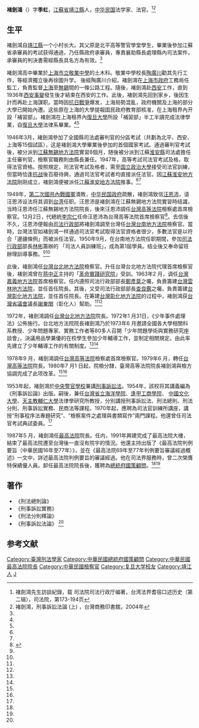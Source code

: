 {{Infobox_officeholder
| name = 褚劍鴻
| image name =
| width = 
| now = 中華民國（台灣）法學家
| period =
| Sex = 男 
| Native place = [[江蘇省|江蘇省]][[靖江縣|靖江縣]]
| date of birth = 1919年
| date of death = 2006年12月6日
| nationality = {{ROC}}
| party = {{Nonp}}
| place of birth = {{ROC-1912}}[[江蘇省|江蘇省]][[靖江縣|靖江縣]]
| place of death = {{ROC}}[[台灣|台灣]]
| educate = 
* [[上海市立敬業中學|上海市立敬業中學]]土木科
* [[復旦大學|復旦大學]]附設補習部法律系
| past = 
* [[上海市政府_(中華民國)|上海市政府]]工務局監工
* [[江蘇無錫地方法院|江蘇無錫地方法院]]
* 江蘇[[淮安|淮安]]司法處主任審判官
* [[江蘇淮安地方法院|江蘇淮安地方法院]]推事
* [[台灣台南地方法院|台灣台南地方法院]]檢察官
* [[台灣台北地方法院|台灣台北地方法院]]檢察官
* [[台灣台北地方法院|台灣台北地方法院]]代理首席檢察官
* [[台灣雲林地方法院|台灣雲林地方法院]]院長
* [[台灣彰化地方法院|台灣彰化地方法院]]院長
* [[台灣台北地方法院|台灣台北地方法院]]院長
* [[台灣高等法院|台灣高等法院]]檢察處首席檢察官
* [[台灣高等法院|台灣高等法院]]院長
* [[中央警官學校|中央警官學校]]講師
* [[中華民國最高法院|中華民國最高法院]]院長
* [[總統府國策顧問|總統府國策顧問]]
}}

'''褚劍鴻'''（{{bd|1919年||2006年|12月6日}}）字'''季虹'''，[[江蘇省|江蘇省]][[靖江縣|靖江縣]]人，[[中华民国|中华民国]]法学家、法官。<ref name=chu>褚劍鴻先生訪談紀錄，载 司法院司法行政厅编著，台湾法界耆宿口述历史（第二辑），司法院，第173-194页</ref><ref name=ss>褚劍鴻，刑事訴訟法論 (上) ，台灣商務印書館，2004年</ref>

==生平==
褚劍鴻自[[靖江縣|靖江縣]]一个小村长大。其父原是北平高等警官學堂學生，畢業後參加江蘇省承審員的考試获得通過，乃任縣政府承審員，專責襄助縣長處理縣內司法案件，承審員的判決書需經縣長具名方為有效。<ref name=chu/>

褚劍鴻高中畢業於[[上海市立敬業中學|上海市立敬業中學]]的土木科。敬業中學校長[[陶廣川|陶廣川]]勸其先行工作，等經濟獨立後再徐圖升学。 後經陶廣川介紹，褚劍鴻在[[上海市政府|上海市政府]]工務局任監工，負責監督[[上海|上海]]至[[無錫|無錫]]間的一條公路工程。隨後，褚劍鴻赴[[西安|西安]]工作，直到1936年[[西安事變|西安事變]]發生後才結束在西安的工作。此後，褚劍鴻先回到家乡，後因生計而再赴上海謀职。當時因[[抗日戰爭|抗日戰爭]]爆发，上海局勢混亂，政府機關及上海的部分大學已開始內遷。这些原在上海的大學提報国民政府教育部核准，在上海租界內开設「補習部」。褚劍鴻在上海租界內[[復旦大學|復旦大學]]所設「補習部」半工半讀完成法律學業，自[[復旦大學|復旦大學]]法律系畢業。<ref name=chu/><ref name=ss/>

1946年3月，褚劍鴻參加了全國縣司法處審判官的分區考試（共劃為北平、西安、上海等15個試區），这是褚劍鴻大學畢業後參加的首個國家考試。通過審判官考試後，被分派到[[江蘇無錫地方法院|江蘇無錫地方法院]]實習8個月，随後被分派到江蘇[[淮安縣|淮安縣]]司法處擔任主任審判官，檢察官職務則由縣長兼任。1947年，高等考試司法官考試及格，取得法官資格。按照規定，司法官考試及格者，需至[[国立政治大學|国立政治大學]]接受司法官訓練，但當時恰逢[[抗战|抗战]]後百廢待興，通過司法官考試者均直接派任法官。因[[江蘇淮安地方法院|江蘇淮安地方法院]]刚刚成立，褚劍鴻便被派任[[江蘇淮安地方法院|江蘇淮安地方法院]]推事。<ref name=chu/><ref name=ss/>

1949年，[[第二次國共內戰|第二次國共內戰]][[中華民國國軍|國軍]]潰敗，[[中华民国政府|中华民国政府]]疏散，褚劍鴻致信[[汪恩沛|汪恩沛]]，请汪恩沛设法将其调到[[台湾|台湾]]任职。汪恩沛是褚劍鴻在江蘇無錫地方法院實習時结識，当時汪恩沛任江蘇無錫地方法院院長，後來汪恩沛調任[[台灣高等法院|台灣高等法院]]檢察處首席檢察官。12月2日，代總統[[李宗仁|李宗仁]]任命汪恩沛為台灣高等法院首席檢察官<ref>{{cite news|title=《總統府公報》第貳肆伍號|editors=總統府第五局|date=1949-12-31}}</ref>。去信後不久，汪恩沛便報由[[司法行政部|司法行政部]]將褚劍鴻調至台灣任[[台灣台南地方法院|台灣台南地方法院]]檢察官。當時，台灣法官如褚劍鴻一样通過司法官考試取得法官資格者很少，多數法官是以符合「邊疆條例」而被派任法官。1950年9月，在台南地方法院任职期間，參加[[司法行政部|司法行政部]]部長[[林彬_(大法官)|林彬]]籌辦的 「司法人員訓練班」，成為第1屆學員。结业後又奉命留班辦理訓導事務。<ref name=chu/><ref name=ss/>

此後，褚劍鴻任[[台灣台北地方法院|台灣台北地方法院]]檢察官。升任台灣台北地方法院代理首席檢察官後，褚劍鴻曾在[[蒋中正|蒋中正]]主持的「[[革命實踐研究院|革命實踐研究院]]」受訓。1963年2 月，调任[[台灣嘉義地方法院|台灣嘉義地方法院]]首席檢察官。任内遵照司法行政部部長[[鄭彥棻|鄭彥棻]]之囑，負責籌建[[台灣雲林地方法院|台灣雲林地方法院]]，並任首任院長。其後，又受司法行政部部長[[查良鑑|查良鑑]]之囑，負責籌建[[台灣彰化地方法院|台灣彰化地方法院]]，並任首任院長。在筹建[[台灣彰化地方法院|台灣彰化地方法院]]的过程中，褚劍鴻获[[台灣省議會|台灣省議會]]議長[[謝東閔_(台灣)|謝東閔]]（彰化人）幫助。<ref name=chu/><ref name=ss/>

1972年，褚劍鴻調任[[台灣台北地方法院|台灣台北地方法院]]院長。1972年1 月31日，《少年事件處理法》公佈施行。台北地方法院院長褚劍鴻乃於1973年6 月邀請全國各大學相關科系教授、少年問題專家、實務工作者等80多人召開「少年問題學術與實務研究座談會」，決議用品學兼優的在校學生參加少年輔導工作，並制定相關規定。由此率先建立了少年輔導工作的有關制度。<ref name=chu/><ref name=ss/>

1978年9 月，褚劍鴻調任[[台灣高等法院|台灣高等法院]]檢察處首席檢察官。1979年6 月，轉任[[台灣高等法院|台灣高等法院]]院長。1980年7 月1 日起，院檢分隸，臺灣高等法院院長褚劍鴻與檢方協調完成了此项改革。<ref name=chu/><ref name=ss/>

1953年起，褚劍鴻於[[中央警官學校|中央警官學校]]兼講[[刑事訴訟法|刑事訴訟法]]。1954年，該校将其講義編為《刑事訴訟論》出版。嗣後，兼任[[台灣省立海洋學院|台灣省立海洋學院]]、[[逢甲工商學院|逢甲工商學院]]、 [[中國文化大學|中國文化大學]]、[[天主教輔仁大學|天主教輔仁大學]]法律學研究所教授，分別講授刑事訴訟法、刑法總則、刑法分則、刑事訴訟實務、民商法等課程。1970年起，應聘為司法官訓練所講座，講授“刑事程序法專題研究”、“檢察案件之處理與書類寫作”兩門課程。他還曾任司法官考試典試委員。<ref name=chu/>

1987年5 月，褚劍鴻任[[中華民國最高法院|最高法院]]院長。任内，1991年興建完成了最高法院大樓，結束了最高法院遷至台灣後一直沒有院宇的情況。他還主持出版了《最高法院判例要旨（中華民國16年至77年）》，並在《最高法院69年至77年判例要旨審議經過概述》一文中，詳述最高法院判例要旨的審議經過。他在司法界服務時，曾二次榮膺特保績優人員。卸任最高法院院長後，獲聘為[[總統府國策顧問|總統府國策顧問]]。<ref name=chu/><ref name=ss/>

==著作==
*《刑法總則論》
*《刑事訴訟實務》
*《刑法分則釋論》
*《刑事訴訟法論》 <ref name=chu/>

==参考文献==
{{reflist}}

{{start box}}
{{s-legal}}
{{s-before|[[錢國成|錢國成]]}}
{{s-title|[[中华民国最高法院|最高法院院長]]|1987年—1993年}}
{{s-after|[[王甲乙|王甲乙]]}}
{{end box}}

{{DEFAULTSORT:Chu褚}}
[[Category:臺灣刑法學家|Category:臺灣刑法學家]]
[[Category:中華民國總統府國策顧問|Category:中華民國總統府國策顧問]]
[[Category:中華民國最高法院院長|Category:中華民國最高法院院長]]
[[Category:中華民國檢察官|Category:中華民國檢察官]]
[[Category:复旦大学校友|Category:复旦大学校友]]
[[Category:靖江人|Category:靖江人]]
[[Category:褚姓|J]]